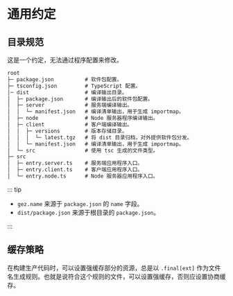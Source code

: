 # 通用约定

## 目录规范
这是一个约定，无法通过程序配置来修改。
```txt
root
├─ package.json          # 软件包配置。
├─ tsconfig.json         # TypeScript 配置。
│─ dist                  # 编译输出目录。
│  ├─ package.json       # 编译输出后的软件包配置。
│  ├─ server             # 服务端编译输出。
│  │  └─ manifest.json   # 编译清单输出，用于生成 importmap。
│  ├─ node               # Node 服务器程序编译输出。
│  ├─ client             # 客户端编译输出。
│  │  ├─ versions        # 版本存储目录。
│  │  │  └─ latest.tgz   # 将 dist 目录归档，对外提供软件包分发。
│  │  └─ manifest.json   # 编译清单输出，用于生成 importmap。
│  └─ src                # 使用 tsc 生成的文件类型。
├─ src
│  ├─ entry.server.ts    # 服务端应用程序入口。
│  ├─ entry.client.ts    # 客户端应用程序入口。
│  └─ entry.node.ts      # Node 服务器应用程序入口。
```
::: tip
- `gez.name` 来源于 `package.json` 的 `name` 字段。
- `dist/package.json` 来源于根目录的 `package.json`。

:::

## 缓存策略
在构建生产代码时，可以设置强缓存部分的资源，总是以 `.final[ext]` 作为文件名生成规则。也就是说符合这个规则的文件，可以设置强缓存，否则应设置协商缓存。
